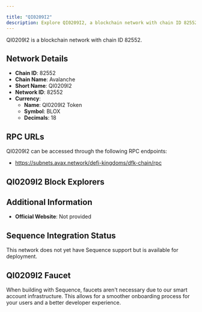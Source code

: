 ```yaml
---

title: "QI0209I2"
description: Explore QI0209I2, a blockchain network with chain ID 82552. Learn about its native currency, QI0209I2 Token, and how to interact with the network.
---
```




QI0209I2 is a blockchain network with chain ID 82552.

## Network Details

- **Chain ID**: 82552
- **Chain Name**: Avalanche
- **Short Name**: QI0209I2
- **Network ID**: 82552
- **Currency**: 
  - **Name**: QI0209I2 Token
  - **Symbol**: BLOX
  - **Decimals**: 18

## RPC URLs

QI0209I2 can be accessed through the following RPC endpoints:

- https://subnets.avax.network/defi-kingdoms/dfk-chain/rpc

## QI0209I2 Block Explorers



## Additional Information

- **Official Website**: Not provided

## Sequence Integration Status

This network does not yet have Sequence support but is available for deployment.

## QI0209I2 Faucet

When building with Sequence, faucets aren't necessary due to our smart account infrastructure. This allows for a smoother onboarding process for your users and a better developer experience.
